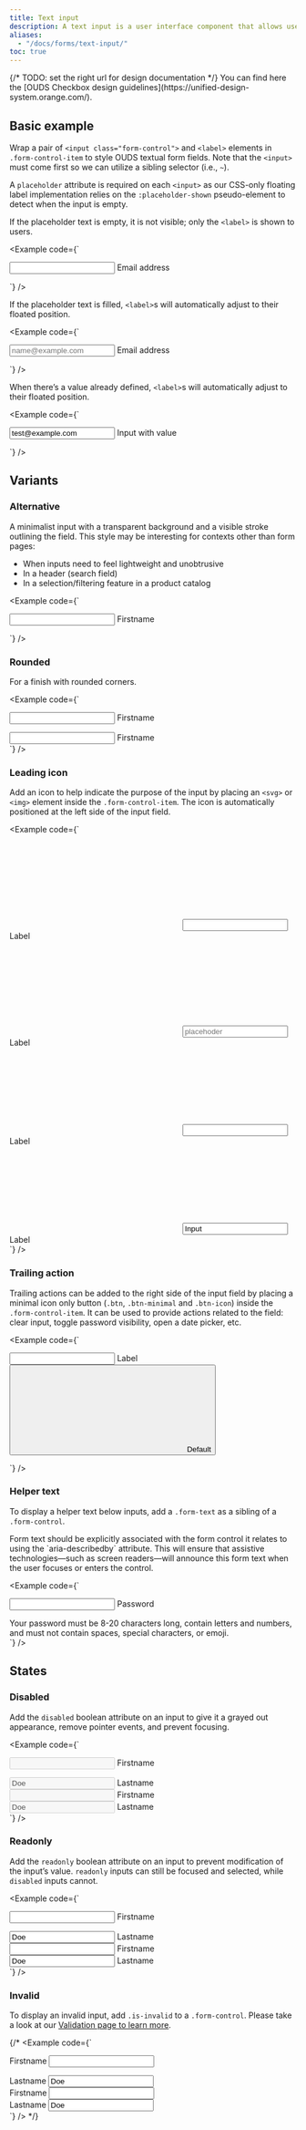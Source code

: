 ```yaml
---
title: Text input
description: A text input is a user interface component that allows users to enter, edit, or select single-line textual data. It provides a visual and interactive affordance for text entry while supporting labels, placeholders, icons, helper messages, and validation feedback.
aliases:
  - "/docs/forms/text-input/"
toc: true
---
```



<Callout type="info">
{/* TODO: set the right url for design documentation */}
You can find here the [OUDS Checkbox design guidelines](https://unified-design-system.orange.com/).
</Callout>

## Basic example

Wrap a pair of `<input class="form-control">` and `<label>` elements in `.form-control-item` to style OUDS textual form fields. Note that the `<input>` must come first so we can utilize a sibling selector (i.e., `~`).

A `placeholder` attribute is required on each `<input>` as our CSS-only floating label implementation relies on the `:placeholder-shown` pseudo-element to detect when the input is empty.

If the placeholder text is empty, it is not visible; only the `<label>` is shown to users.

<Example code={`<div class="form-control-item mb-3">
    <input type="email" class="form-control" id="exampleFormControlInputWithEmptyPlaceholder" placeholder="">
    <label for="exampleFormControlInputWithEmptyPlaceholder">Email address</label>
  </div>`} />

If the placeholder text is filled, `<label>`s will automatically adjust to their floated position.

<Example code={`<div class="form-control-item mb-3">
    <input type="email" class="form-control" id="exampleFormControlInputWithPlaceholder" placeholder="name@example.com">
    <label for="exampleFormControlInputWithPlaceholder">Email address</label>
  </div>`} />

When there’s a value already defined, `<label>`s will automatically adjust to their floated position.

<Example code={`<div class="form-control-item mb-3">
    <input type="email" class="form-control" id="exampleFormControlInputWithValue" placeholder="name@example.com" value="test@example.com">
    <label for="exampleFormControlInputWithValue">Input with value</label>
  </div>`} />

## Variants

### Alternative

A minimalist input with a transparent background and a visible stroke outlining the field. This style may be interesting for contexts other than form pages:
* When inputs need to feel lightweight and unobtrusive
* In a header (search field)
* In a selection/filtering feature in a product catalog

<Example code={`<div class="form-control-item mb-3">
    <input type="text" class="form-control form-control-alternative" id="exampleFormControlInputAlternative" placeholder="">
    <label for="exampleFormControlInputAlternative">Firstname</label>
  </div>`} />

### Rounded

For a finish with rounded corners.

<Example code={`<div class="form-control-item mb-3">
    <input type="text" class="form-control form-control-rounded" id="exampleFormControlInputRounded" placeholder="">
    <label for="exampleFormControlInputRounded">Firstname</label>
  </div>
  <div class="form-control-item mb-3">
    <input type="text" class="form-control form-control-alternative form-control-rounded" id="exampleFormControlInputRoundedAlt" placeholder="">
    <label for="exampleFormControlInputRoundedAlt">Firstname</label>
  </div>`} />

### Leading icon

Add an icon to help indicate the purpose of the input by placing an `<svg>` or `<img>` element inside the `.form-control-item`. The icon is automatically positioned at the left side of the input field.

<Callout type="info" name="info-icons-svg-sprite" />

<Example code={`<div class="form-control-item mb-3">
    <svg aria-hidden="true">
      <use xlink:href="/docs/${getConfig().docs_version}/assets/img/ouds-web-sprite.svg#heart-recommend"/>
    </svg>
    <input type="email" class="form-control" id="exampleFormControlInputEmptyWithIcon" placeholder="">
    <label for="exampleFormControlInputEmptyWithIcon">Label</label>
  </div>
  <div class="form-control-item mb-3">
    <svg aria-hidden="true">
      <use xlink:href="/docs/${getConfig().docs_version}/assets/img/ouds-web-sprite.svg#heart-recommend"/>
    </svg>
    <input type="email" class="form-control" id="exampleFormControlInputPlaceholderWithIcon" placeholder="placehoder">
    <label for="exampleFormControlInputPlaceholderWithIcon">Label</label>
  </div>
  <div class="form-control-item mb-3">
    <svg aria-hidden="true">
      <use xlink:href="/docs/${getConfig().docs_version}/assets/img/ouds-web-sprite.svg#heart-recommend"/>
    </svg>
    <input type="email" class="form-control form-control-alternative" id="exampleFormControlInputAltEmptyWithIcon" placeholder="">
    <label for="exampleFormControlInputAltEmptyWithIcon">Label</label>
  </div>
  <div class="form-control-item mb-3">
    <svg aria-hidden="true">
      <use xlink:href="/docs/${getConfig().docs_version}/assets/img/ouds-web-sprite.svg#heart-recommend"/>
    </svg>
    <input type="email" class="form-control form-control-alternative" id="exampleFormControlInputAltValueWithIcon" placeholder="placehoder" value="Input">
    <label for="exampleFormControlInputAltValueWithIcon">Label</label>
  </div>`} />

### Trailing action

Trailing actions can be added to the right side of the input field by placing a minimal icon only button (`.btn`, `.btn-minimal` and `.btn-icon`) inside the `.form-control-item`. It can be used to provide actions related to the field: clear input, toggle password visibility, open a date picker, etc.

<Example code={`<div class="form-control-item mb-3">
    <input type="email" class="form-control" id="exampleFormControlInputEmptyWithAction" placeholder="">
    <label for="exampleFormControlInputEmptyWithAction">Label</label>
    <button class="btn btn-minimal btn-icon">
      <svg aria-hidden="true">
        <use xlink:href="/docs/${getConfig().docs_version}/assets/img/ouds-web-sprite.svg#heart-recommend"/>
      </svg>
      <span class="visually-hidden">Default</span>
    </button>
  </div>`} />

### Helper text

To display a helper text below inputs, add a `.form-text` as a sibling of a `.form-control`.

<Callout type="warning">
Form text should be explicitly associated with the form control it relates to using the `aria-describedby` attribute. This will ensure that assistive technologies—such as screen readers—will announce this form text when the user focuses or enters the control.
</Callout>

<Example code={`<div class="form-control-item">
    <input type="password" id="inputPassword5" class="form-control" aria-describedby="passwordHelpBlock" placeholder="">
    <label for="inputPassword5">Password</label>
  </div>
  <div id="passwordHelpBlock" class="form-text">
    Your password must be 8-20 characters long, contain letters and numbers, and must not contain spaces, special characters, or emoji.
  </div>`} />

## States

### Disabled

Add the `disabled` boolean attribute on an input to give it a grayed out appearance, remove pointer events, and prevent focusing.

<Example code={`<div class="form-control-item mb-3">
    <input type="text" class="form-control" id="exampleFormControlInputDisabledEmpty" placeholder="" disabled>
    <label for="exampleFormControlInputDisabledEmpty">Firstname</label>
  </div>
  <div class="form-control-item mb-3">
    <input type="text" class="form-control" id="exampleFormControlInputDisabled" placeholder="" value="Doe" disabled>
    <label for="exampleFormControlInputDisabled">Lastname</label>
  </div>
  <div class="form-control-item mb-3">
    <input type="text" class="form-control form-control-alternative" id="exampleFormControlInputAlternativeDisabledEmpty" placeholder="" disabled>
    <label for="exampleFormControlInputAlternativeDisabledEmpty">Firstname</label>
  </div>
  <div class="form-control-item mb-3">
    <input type="text" class="form-control form-control-alternative" id="exampleFormControlInputAlternativeDisabled" placeholder="" value="Doe" disabled>
    <label for="exampleFormControlInputAlternativeDisabled">Lastname</label>
  </div>`} />

### Readonly

Add the `readonly` boolean attribute on an input to prevent modification of the input’s value. `readonly` inputs can still be focused and selected, while `disabled` inputs cannot.

<Example code={`<div class="form-control-item mb-3">
    <input type="text" class="form-control" id="exampleFormControlInputReadonlyEmpty" placeholder="" readonly>
    <label for="exampleFormControlInputReadonlyEmpty">Firstname</label>
  </div>
  <div class="form-control-item mb-3">
    <input type="text" class="form-control" id="exampleFormControlInputReadonly" placeholder="" value="Doe" readonly>
    <label for="exampleFormControlInputReadonly">Lastname</label>
  </div>
  <div class="form-control-item mb-3">
    <input type="text" class="form-control form-control-alternative" id="exampleFormControlInputAlternativeReadonlyEmpty" placeholder="" readonly>
    <label for="exampleFormControlInputAlternativeReadonlyEmpty">Firstname</label>
  </div>
  <div class="form-control-item mb-3">
    <input type="text" class="form-control form-control-alternative" id="exampleFormControlInputAlternativeReadonly" placeholder="" value="Doe" readonly>
    <label for="exampleFormControlInputAlternativeReadonly" class="form-label">Lastname</label>
  </div>`} />

### Invalid

<Callout type="info" name="input-invalid" />

To display an invalid input, add `.is-invalid` to a `.form-control`. Please take a look at our [Validation page to learn more]([[docsref:/forms/validation]]).

{/* <Example code={`<div class="form-control-item mb-3">
    <label for="exampleFormControlInputInvalidEmpty">Firstname</label>
    <input type="text" class="form-control is-invalid" id="exampleFormControlInputInvalidEmpty" placeholder="" readonly>
  </div>
  <div class="form-control-item mb-3">
    <label for="exampleFormControlInputInvalid">Lastname</label>
    <input type="text" class="form-control is-invalid" id="exampleFormControlInputInvalid" value="Doe" placeholder="" readonly>
  </div>
  <div class="form-control-item mb-3">
    <label for="exampleFormControlInputAlternativeInvalidEmpty">Firstname</label>
    <input type="text" class="form-control form-control-alternative is-invalid" id="exampleFormControlInputAlternativeInvalidEmpty" placeholder="" readonly>
  </div>
  <div class="form-control-item mb-3">
    <label for="exampleFormControlInputAlternativeInvalid" class="form-label">Lastname</label>
    <input type="text" class="form-control form-control-alternative is-invalid" id="exampleFormControlInputAlternativeInvalid" value="Doe" placeholder="" readonly>
  </div>`} /> */}